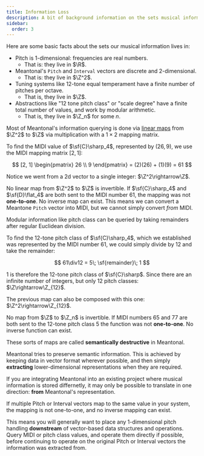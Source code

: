 ```yaml
---
title: Information Loss
description: A bit of background information on the sets musical information lives in.
sidebar:
  order: 3
---
```



Here are some basic facts about the sets our musical information lives in:

- Pitch is 1-dimensional: frequencies are real numbers.
    - That is: they live in $\R$.
- Meantonal's `Pitch` and `Interval` vectors are discrete and 2-dimensional.
    - That is: they live in $\Z^2$.
- Tuning systems like 12-tone equal temperament have a finite number of pitches per octave.
    - That is, they live in $\Z$.
- Abstractions like "12 tone pitch class" or "scale degree" have a finite total number of values, and work by modular arithmetic.
    - That is, they live in $\Z_n$ for some $n$.

Most of Meantonal's information querying is done via [linear maps](https://en.wikipedia.org/wiki/Linear_map) from $\Z^2$ to $\Z$ via multiplication with a $1\times2$ mapping matrix.

<Aside type="tip" icon="information" title="Note">

To find the MIDI value of $\sf{C}\sharp_4$, represented by $(26, 9)$, we use the MIDI mapping matrix $[2, 1]$:

$$
[2, 1]
\begin{pmatrix}
26 \\
9
\end{pmatrix} = (2)(26) + (1)(9) = 61
$$

Notice we went from a 2d vector to a single integer: $\Z^2\rightarrow\Z$.

</Aside>


No linear map from $\Z^2$ to $\Z$ is invertible. If $\sf{C}\sharp_4$ and $\sf{D}\flat_4$ are both sent to the MIDI number 61, the mapping was not **one-to-one**. No inverse map can exist. This means we can convert a Meantone `Pitch` vector into MIDI, but we cannot simply convert *from* MIDI.

Modular information like pitch class can be queried by taking remainders after regular Euclidean division.

<Aside type="tip" icon="information" title="Note">

To find the 12-tone pitch class of $\sf{C}\sharp_4$, which we established was represented by the MIDI number 61, we could simply divide by 12 and take the remainder:

$$
61\div12 = 5\; \sf{remainder}\; 1
$$

1 is therefore the 12-tone pitch class of $\sf{C}\sharp$. Since there are an infinite number of integers, but only 12 pitch classes: $\Z\rightarrow\Z_{12}$.

The previous map can also be composed with this one: $\Z^2\rightarrow\Z_{12}$.

</Aside>

No map from $\Z$ to $\Z_n$ is invertible. If MIDI numbers 65 and 77  are both sent to the 12-tone pitch class 5 the function was not **one-to-one**. No inverse function can exist.

These sorts of maps are called **semantically destructive** in Meantonal.

Meantonal tries to preserve semantic information. This is achieved by keeping data in vector format wherever possible, and then simply **extracting** lower-dimensional representations when they are required.

<Aside type="caution">

If you are integrating Meantonal into an existing project where musical information is stored differnetly, it may only be possible to translate in one direction: **from** Meantonal's representation.

If multiple Pitch or Interval vectors map to the same value in your system, the mapping is not one-to-one, and no inverse mapping can exist.

</Aside>

This means you will generally want to place any 1-dimensional pitch handling **downstream** of vector-based data structures and operations. Query MIDI or pitch class values, and operate them directly if possible, before continuing to operate on the original Pitch or Interval vectors the information was extracted from.
